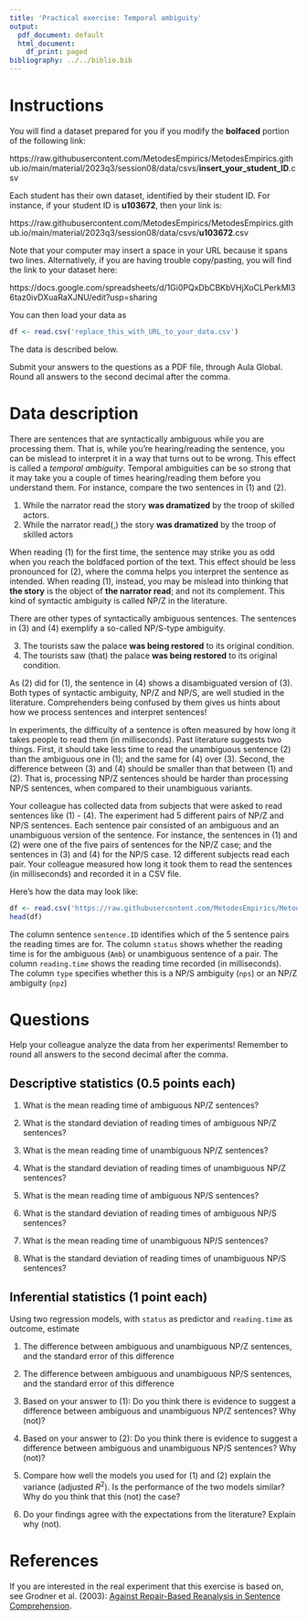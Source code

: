 ```yaml
---
title: 'Practical exercise: Temporal ambiguity'
output:
  pdf_document: default
  html_document:
    df_print: paged
bibliography: ../../biblio.bib
---
```


# Instructions

You will find a dataset prepared for you if you modify the **bolfaced** portion of the following link:

https://raw.githubusercontent.com/MetodesEmpirics/MetodesEmpirics.github.io/main/material/2023q3/session08/data/csvs/**insert_your_student_ID**.csv

Each student has their own dataset, identified by their student ID. For instance, if your student ID is **u103672**, then your link is:

https://raw.githubusercontent.com/MetodesEmpirics/MetodesEmpirics.github.io/main/material/2023q3/session08/data/csvs/**u103672**.csv

Note that your computer may insert a space in your URL because it spans two lines. Alternatively, if you are having trouble copy/pasting, you will find the link to your dataset here:

https://docs.google.com/spreadsheets/d/1Gi0PQxDbCBKbVHjXoCLPerkMl36taz0ivDXuaRaXJNU/edit?usp=sharing

You can then load your data as

```r
df <- read.csv('replace_this_with_URL_to_your_data.csv')
```
The data is described below.

Submit your answers to the questions as a PDF file, through Aula Global. Round all answers to the second decimal after the comma.

# Data description
There are sentences that are syntactically ambiguous while you are processing them. That is, while you're hearing/reading the sentence, you can be mislead to interpret it in a way that turns out to be wrong. This effect is called a *temporal ambiguity*. Temporal ambiguities can be so strong that it may take you a couple of times hearing/reading them before you understand them. For instance, compare the two sentences in (1) and (2).

  1. While the narrator read the story **was dramatized** by the troop of skilled actors.
  2. While the narrator read(,) the story **was dramatized** by the troop of skilled actors

When reading (1) for the first time, the sentence may strike you as odd when you reach the boldfaced portion of the text. This effect should be less pronounced for (2), where the comma helps you interpret the sentence as intended. When reading (1), instead, you may be mislead into thinking that **the story** is the object of **the narrator read**; and not its complement. This kind of syntactic ambiguity is called NP/Z in the literature.

There are other types of syntactically ambiguous sentences. The sentences in (3) and (4) exemplify a so-called NP/S-type ambiguity.

  3. The tourists saw the palace **was being restored** to its original condition.
  4. The tourists saw (that) the palace **was being restored** to its original condition.

As (2) did for (1), the sentence in (4) shows a disambiguated version of (3). Both types of syntactic ambiguity, NP/Z and NP/S, are well studied in the literature. Comprehenders being confused by them gives us hints about how we process sentences and interpret sentences!

In experiments, the difficulty of a sentence is often measured by how long it takes people to read them (in milliseconds). Past literature suggests two things. First, it should take less time to read the unambiguous sentence (2) than the ambiguous one in (1); and the same for (4) over (3). Second, the difference between (3) and (4) should be smaller than that between (1) and (2). That is, processing NP/Z sentences should be harder than processing NP/S sentences, when compared to their unambiguous variants. 

Your colleague has collected data from subjects that were asked to read sentences like (1) - (4). The experiment had 5 different pairs of NP/Z and NP/S sentences. Each sentence pair consisted of an ambiguous and an unambiguous version of the sentence. For instance, the sentences in (1) and (2) were one of the five pairs of sentences for the NP/Z case; and the sentences in (3) and (4) for the NP/S case. 12 different subjects read each pair. Your colleague measured how long it took them to read the sentences (in milliseconds) and recorded it in a CSV file.

Here's how the data may look like:

```r
df <- read.csv('https://raw.githubusercontent.com/MetodesEmpirics/MetodesEmpirics.github.io/main/material/2023q3/session08/data/csvs/u167750.csv')
head(df)
```

The column sentence `sentence.ID` identifies which of the 5 sentence pairs the reading times are for. The column `status` shows whether the reading time is for the ambiguous (`Amb`) or unambiguous sentence of a pair. The column `reading.time` shows the reading time recorded (in milliseconds). The column `type` specifies whether this is a NP/S ambiguity (`nps`) or an NP/Z ambiguity (`npz`)  


# Questions

Help your colleague analyze the data from her experiments! Remember to round all answers to the second decimal after the comma.

## Descriptive statistics (0.5 points each)

1. What is the mean reading time of ambiguous NP/Z sentences?

2. What is the standard deviation of reading times of ambiguous NP/Z sentences?

3. What is the mean reading time of unambiguous NP/Z sentences?

4. What is the standard deviation of reading times of unambiguous NP/Z sentences?

5. What is the mean reading time of ambiguous NP/S sentences?

6. What is the standard deviation of reading times of ambiguous NP/S sentences?

7. What is the mean reading time of unambiguous NP/S sentences?

8. What is the standard deviation of reading times of unambiguous NP/S sentences?

## Inferential statistics (1 point each)

Using two regression models, with `status` as predictor and `reading.time` as outcome, estimate

1. The difference between ambiguous and unambiguous NP/Z sentences, and the standard error of this difference

2. The difference between ambiguous and unambiguous NP/S sentences, and the standard error of this difference

3. Based on your answer to (1): Do you think there is evidence to suggest a difference between ambiguous and unambiguous NP/Z sentences? Why (not)? 
 
4. Based on your answer to (2): Do you think there is evidence to suggest a difference between ambiguous and unambiguous NP/S sentences? Why (not)? 

5. Compare how well the models you used for (1) and (2) explain the variance (adjusted $R^2$). Is the performance of the two models similar? Why do you think that this (not) the case?

6. Do your findings agree with the expectations from the literature? Explain why (not).

# References

If you are interested in the real experiment that this exercise is based on, see Grodner et al. (2003): [Against Repair-Based Reanalysis in Sentence Comprehension](https://tedlab.mit.edu/tedlab_website/researchpapers/Grodner_et_al_2003_JPR.pdf).